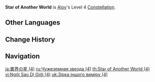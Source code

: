 {{Constellation Infobox
|title       = Star of Another World
|image       = Constellation Star of Another World.png
|description = The time has not yet come for this person's corner of the night sky to light up.
|level       = 4
|character   = Aloy
}}
'''Star of Another World''' is [[Aloy]]'s Level 4 [[Constellation]].

==Other Languages==
{{Other Languages|Star of Another World (1)}}

==Change History==
{{Change History|2.1}}

==Navigation==
{{Talent Navbox|Aloy}}

[[ja:異界の星 (4)]]
[[ru:Чужеземная звезда (4)]]
[[th:Star of Another World (4)]]
[[vi:Ngôi Sao Dị Giới (4)]]
[[uk:Зірка іншого виміру (4)]]